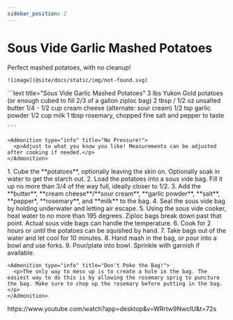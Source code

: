 ```yaml
---
sidebar_position: 2
---
```



# Sous Vide Garlic Mashed Potatoes

<Tabs>
  <TabItem value="photos" label="Photos" default>
    Perfect mashed potatoes, with no cleanup!
    
    ![image](@site/docs/static/img/not-found.svg)
  </TabItem>

  <TabItem value="ingredients" label="Ingredients">
    ```text title="Sous Vide Garlic Mashed Potatoes"
    3 lbs Yukon Gold potatoes (or enough cubed to fill 2/3 of a gallon ziploc bag)
    2 tbsp / 1/2 oz unsalted butter
    1/4 - 1/2 cup cream cheese (alternate: sour cream)
    1/2 tsp garlic powder
    1/2 cup milk
    1 tbsp rosemary, chopped fine
    salt and pepper to taste

    ```

    <Admonition type="info" title="No Pressure!">
      <p>Adjust to what you know you like! Measurements can be adjusted after cooking if needed.</p>
    </Admonition>
  </TabItem>

  <TabItem value="instructions" label="Instructions">
    1. Cube the **potatoes**, optionally leaving the skin on. Optionally soak in water to get the starch out.
    2. Load the potatoes into a sous vide bag. Fill it up no more than 3/4 of the way full, ideally closer to 1/2.
    3. Add the **butter**, **cream cheese**/**sour cream**, **garlic powder**, **salt**, **pepper*, **rosemary**, and **milk** to the bag.
    4. Seal the sous vide bag by holding underwater and letting air escape.
    5. Using the sous vide cooker, heat water to no more than 195 degrees. Ziploc bags break down past that point. Actual sous vide bags can handle the temperature.
    6. Cook for 2 hours or until the potatoes can be squished by hand.
    7. Take bags out of the water and let cool for 10 minutes.
    8. Hand mash in the bag, or pour into a bowl and use forks.
    9. Pour/plate into bowl. Sprinkle with garnish if available.

    <Admonition type="info" title="Don't Poke the Bag!">
      <p>The only way to mess up is to create a hole in the bag. The easiest way to do this is by allowing the rosemary sprig to puncture the bag. Make sure to chop up the rosemary before putting in the bag.</p>
    </Admonition>
  </TabItem>

  <TabItem value="references" label="References">
    https://www.youtube.com/watch?app=desktop&v=WRrtw9NwcIU&t=72s
  </TabItem>
</Tabs>
